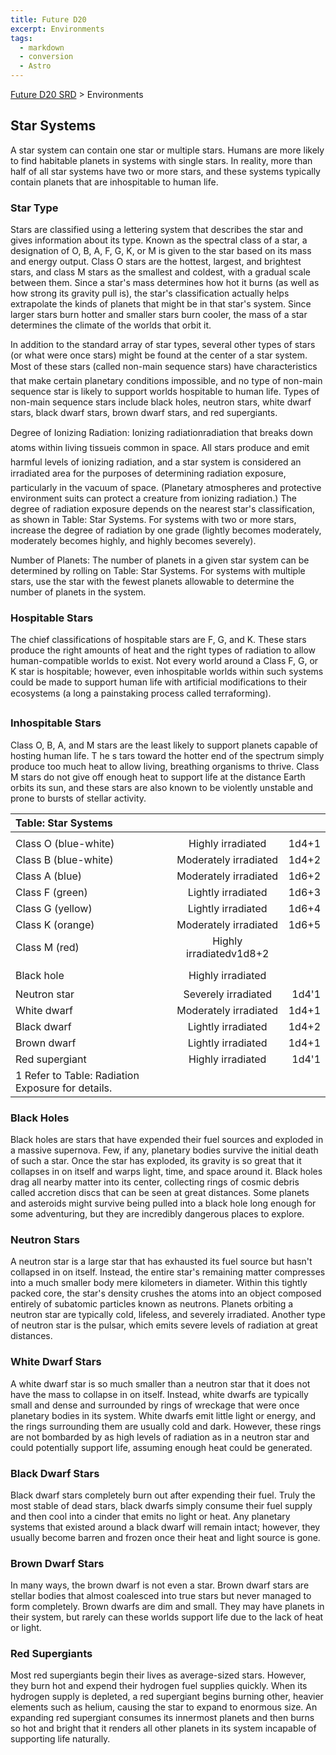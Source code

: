 ```yaml
---
title: Future D20
excerpt: Environments
tags:
  - markdown
  - conversion
  - Astro
---
```






[Future D20 SRD]( / ) > Environments




## Star Systems


A star system can contain one star or multiple stars. Humans are more likely to find habitable planets in systems with single stars. In reality, more than half of all star systems have two or more stars, and these systems typically contain planets that are inhospitable to human life.


### Star Type


Stars are classified using a lettering system that describes the star and gives information about its type. Known as the spectral class of a star, a designation of O, B, A, F, G, K, or M is given to the star based on its mass and energy output. Class O stars are the hottest, largest, and brightest stars, and class M stars as the smallest and coldest, with a gradual scale between them. Since a star's mass determines how hot it burns (as well as how strong its gravity pull is), the star's classification actually helps extrapolate the kinds of planets that might be in that star's system. Since larger stars burn hotter and smaller stars burn cooler, the mass of a star determines the climate of the worlds that orbit it.


In addition to the standard array of star types, several other types of stars (or what were once stars) might be found at the center of a star system. Most of these stars (called non-main sequence stars) have characteristics that make certain planetary conditions impossible, and no type of non-main sequence star is likely to support worlds hospitable to human life. Types of non-main sequence stars include black holes, neutron stars, white dwarf stars, black dwarf stars, brown dwarf stars, and red supergiants.


Degree of Ionizing Radiation: Ionizing radiationradiation that breaks down atoms within living tissueis common in space. All stars produce and emit harmful levels of ionizing radiation, and a star system is considered an irradiated area for the purposes of determining radiation exposure, particularly in the vacuum of space. (Planetary atmospheres and protective environment suits can protect a creature from ionizing radiation.) The degree of radiation exposure depends on the nearest star's classification, as shown in Table: Star Systems. For systems with two or more stars, increase the degree of radiation by one grade (lightly becomes moderately, moderately becomes highly, and highly becomes severely).


Number of Planets: The number of planets in a given star system can be determined by rolling on Table: Star Systems. For systems with multiple stars, use the star with the fewest planets allowable to determine the number of planets in the system.


### Hospitable Stars


The chief classifications of hospitable stars are F, G, and K. These stars produce the right amounts of heat and the right types of radiation to allow human-compatible worlds to exist. Not every world around a Class F, G, or K star is hospitable; however, even inhospitable worlds within such systems could be made to support human life with artificial modifications to their ecosystems (a long a painstaking process called terraforming).


### Inhospitable Stars


Class O, B, A, and M stars are the least likely to support planets capable of hosting human life. T he s tars toward the hotter end of the spectrum simply produce too much heat to allow living, breathing organisms to thrive. Class M stars do not give off enough heat to support life at the distance Earth orbits its sun, and these stars are also known to be violently unstable and prone to bursts of stellar activity.


| Table: Star Systems |  |  |
| :--------------------- | :--: | --: |
|  |  |  |
| Class O (blue-white) | Highly irradiated | 1d4+1 |
| Class B (blue-white) | Moderately irradiated | 1d4+2 |
| Class A (blue) | Moderately irradiated | 1d6+2 |
| Class F (green) | Lightly irradiated | 1d6+3 |
| Class G (yellow) | Lightly irradiated | 1d6+4 |
| Class K (orange) | Moderately irradiated | 1d6+5 |
| Class M (red) | Highly irradiatedv1d8+2 |  |
|  |  |  |
| Black hole | Highly irradiated |  |
| Neutron star | Severely irradiated | 1d4'1 |
| White dwarf | Moderately irradiated | 1d4+1 |
| Black dwarf | Lightly irradiated | 1d4+2 |
| Brown dwarf | Lightly irradiated | 1d4+1 |
| Red supergiant | Highly irradiated | 1d4'1 |
| 1 Refer to Table: Radiation Exposure for details. |  |  |



### Black Holes


Black holes are stars that have expended their fuel sources and exploded in a massive supernova. Few, if any, planetary bodies survive the initial death of such a star. Once the star has exploded, its gravity is so great that it collapses in on itself and warps light, time, and space around it. Black holes drag all nearby matter into its center, collecting rings of cosmic debris called accretion discs that can be seen at great distances. Some planets and asteroids might survive being pulled into a black hole long enough for some adventuring, but they are incredibly dangerous places to explore.


### Neutron Stars


A neutron star is a large star that has exhausted its fuel source but hasn't collapsed in on itself. Instead, the entire star's remaining matter compresses into a much smaller body mere kilometers in diameter. Within this tightly packed core, the star's density crushes the atoms into an object composed entirely of subatomic particles known as neutrons. Planets orbiting a neutron star are typically cold, lifeless, and severely irradiated. Another type of neutron star is the pulsar, which emits severe levels of radiation at great distances.


### White Dwarf Stars


A white dwarf star is so much smaller than a neutron star that it does not have the mass to collapse in on itself. Instead, white dwarfs are typically small and dense and surrounded by rings of wreckage that were once planetary bodies in its system. White dwarfs emit little light or energy, and the rings surrounding them are usually cold and dark. However, these rings are not bombarded by as high levels of radiation as in a neutron star and could potentially support life, assuming enough heat could be generated.


### Black Dwarf Stars


Black dwarf stars completely burn out after expending their fuel. Truly the most stable of dead stars, black dwarfs simply consume their fuel supply and then cool into a cinder that emits no light or heat. Any planetary systems that existed around a black dwarf will remain intact; however, they usually become barren and frozen once their heat and light source is gone.


### Brown Dwarf Stars


In many ways, the brown dwarf is not even a star. Brown dwarf stars are stellar bodies that almost coalesced into true stars but never managed to form completely. Brown dwarfs are dim and small. They may have planets in their system, but rarely can these worlds support life due to the lack of heat or light.


### Red Supergiants


Most red supergiants begin their lives as average-sized stars. However, they burn hot and expend their hydrogen fuel supplies quickly. When its hydrogen supply is depleted, a red supergiant begins burning other, heavier elements such as helium, causing the star to expand to enormous size. An expanding red supergiant consumes its innermost planets and then burns so hot and bright that it renders all other planets in its system incapable of supporting life naturally.



